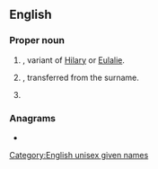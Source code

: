 ==English==

===Proper noun===
{{en-proper noun}}

# {{surname|en|A=An|English|from=given names|dot=}}, variant of [[Hilary]] or [[Eulalie]].
# {{given name|en|male|from=surnames}}, transferred from the surname.
# {{given name|en|female}}

===Anagrams===
* {{anagrams|en|a=eellry|yeller}}

[[Category:English unisex given names]]
